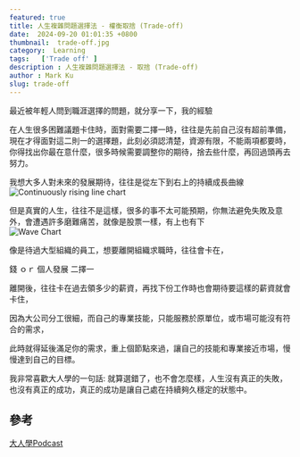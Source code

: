 ```yaml
---
featured: true
title: 人生複雜問題選擇法 - 權衡取捨 (Trade-off)
date:  2024-09-20 01:01:35 +0800
thumbnail:  trade-off.jpg
category:  Learning  
tags:   ['Trade off' ]
description : 人生複雜問題選擇法 - 取捨 (Trade-off)
author : Mark Ku
slug: trade-off
---
```

最近被年輕人問到職涯選擇的問題，就分享一下，我的經驗

在人生很多困難議題卡住時，面對需要二擇一時，往往是先前自己沒有超前準備，現在才得面對這二則一的選擇題，此刻必須認清楚，資源有限，不能兩項都要時，你得找出你最在意什麼，很多時候需要調整你的期待，捨去些什麼，再回過頭再去努力。  

我想大多人對未來的發展期待，往往是從左下到右上的持續成長曲線
![Continuously rising line chart](up-chart.png)

但是真實的人生，往往不是這樣，很多的事不太可能預期，你無法避免失敗及意外，會遭遇許多磨難痛苦，就像是股票一樣，有上也有下  
![Wave Chart](wave.png)

像是待過大型組織的員工，想要離開組織求職時，往往會卡在，  

錢 ｏｒ 個人發展 二擇一  

離開後，往往卡在過去領多少的薪資，再找下份工作時也會期待要這樣的薪資就會卡住，  

因為大公司分工很細，而自己的專業技能，只能服務於原單位，或市場可能沒有符合的需求，     

此時就得延後滿足你的需求，重上個節點來過，讓自己的技能和專業接近市場，慢慢達到自己的目標。  

我非常喜歡大人學的一句話:
就算選錯了，也不會怎麼樣，人生沒有真正的失敗，也沒有真正的成功，真正的成功是讓自己處在持續夠久穩定的狀態中。

## 參考
[大人學Podcast](https://podcasts.apple.com/tw/podcast/%E5%A4%A7%E4%BA%BA%E7%9A%84small-talk/id1452688611)

